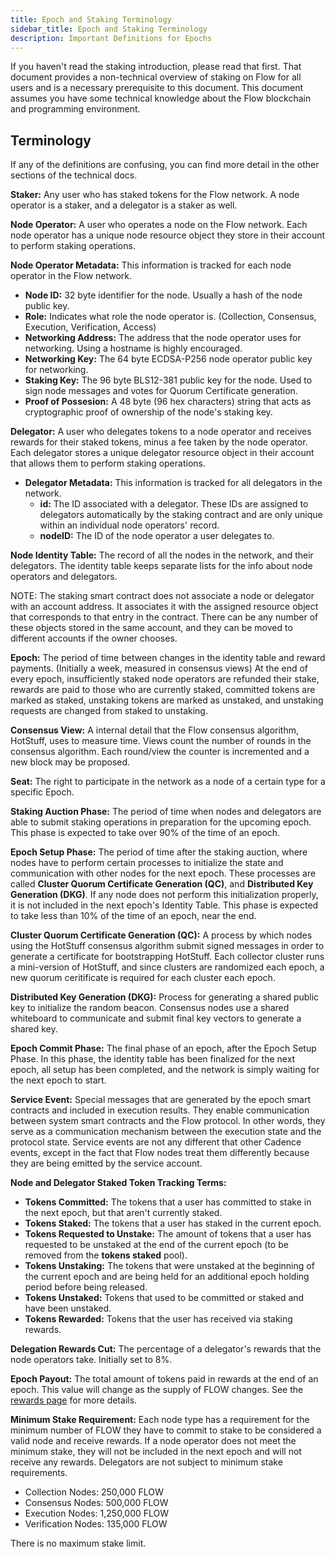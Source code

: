 ```yaml
---
title: Epoch and Staking Terminology
sidebar_title: Epoch and Staking Terminology
description: Important Definitions for Epochs
---
```


<Callout type="warning">
  If you haven't read the staking introduction, please read that
  first. That document provides a non-technical overview of staking on Flow for
  all users and is a necessary prerequisite to this document.
</Callout>
<Callout type="warning">
  This document assumes you have some technical knowledge about the Flow
  blockchain and programming environment.
</Callout>

## Terminology

If any of the definitions are confusing, you can find more detail in the other sections of the technical docs.

**Staker:** Any user who has staked tokens for the Flow network.
A node operator is a staker, and a delegator is a staker as well.

**Node Operator:** A user who operates a node on the Flow network. Each node operator has a unique node resource
object they store in their account to perform staking operations.

**Node Operator Metadata:** This information is tracked for each node operator in the Flow network.
  - **Node ID:** 32 byte identifier for the node. Usually a hash of the node public key.
  - **Role:** Indicates what role the node operator is. (Collection, Consensus, Execution, Verification, Access)
  - **Networking Address:** The address that the node operator uses for networking. Using a hostname is highly encouraged.
  - **Networking Key:** The 64 byte ECDSA-P256 node operator public key for networking.
  - **Staking Key:** The 96 byte BLS12-381 public key for the node. 
    Used to sign node messages and votes for Quorum Certificate generation.
  - **Proof of Possesion:** A 48 byte (96 hex characters) string that acts as cryptographic
    proof of ownership of the node's staking key.

**Delegator:** A user who delegates tokens to a node operator and receives rewards for their staked tokens, minus a fee
taken by the node operator. Each delegator stores a unique delegator resource object in their account
that allows them to perform staking operations.

- **Delegator Metadata:** This information is tracked for all delegators in the network.
  - **id:** The ID associated with a delegator. These IDs are assigned to delegators automatically
    by the staking contract and are only unique within an individual node operators' record.
  - **nodeID:** The ID of the node operator a user delegates to.

**Node Identity Table:** The record of all the nodes in the network, and their delegators.
The identity table keeps separate lists for the info about node operators and delegators.

<Callout type="warning">
  NOTE: The staking smart contract does not associate a node or delegator with
  an account address. It associates it with the assigned resource object that
  corresponds to that entry in the contract. There can be any number of these
  objects stored in the same account, and they can be moved to different
  accounts if the owner chooses.
</Callout>

**Epoch:** The period of time between changes in the identity table and reward payments. 
(Initially a week, measured in consensus views)
At the end of every epoch, insufficiently staked node operators are refunded their stake,
rewards are paid to those who are currently staked, committed tokens are marked as staked,
unstaking tokens are marked as unstaked, and unstaking requests are changed from staked to unstaking.

**Consensus View:** A internal detail that the Flow consensus algorithm, HotStuff, uses to measure time.
Views count the number of rounds in the consensus algorithm.
Each round/view the counter is incremented and a new block may be proposed.

**Seat:** The right to participate in the network as a node of a certain type for a specific Epoch.

**Staking Auction Phase:** The period of time when nodes and delegators are able to submit staking operations
in preparation for the upcoming epoch. This phase is expected to take over 90% of the time of an epoch.

**Epoch Setup Phase:** The period of time after the staking auction, where nodes have to perform certain processes
to initialize the state and communication with other nodes for the next epoch.
These processes are called **Cluster Quorum Certificate Generation (QC)**, and **Distributed Key Generation (DKG)**.
If any node does not perform this initialization properly, it is not included in the next epoch's Identity Table.
This phase is expected to take less than 10% of the time of an epoch, near the end.

**Cluster Quorum Certificate Generation (QC):** A process by which nodes using the HotStuff consensus algorithm
submit signed messages in order to generate a certificate for bootstrapping HotStuff. Each collector cluster runs
a mini-version of HotStuff, and since clusters are randomized each epoch, a new quorum ceritificate is required
for each cluster each epoch.

**Distributed Key Generation (DKG):** Process for generating a shared public key to initialize the random beacon.
Consensus nodes use a shared whiteboard to communicate and submit final key vectors to generate a shared key.

**Epoch Commit Phase:** The final phase of an epoch, after the Epoch Setup Phase. In this phase, the identity table
has been finalized for the next epoch, all setup has been completed, and the network
is simply waiting for the next epoch to start.

**Service Event:** Special messages that are generated by the epoch smart contracts and included in execution results.
They enable communication between system smart contracts and the Flow protocol.
In other words, they serve as a communication mechanism between the execution state and the protocol state.
Service events are not any different that other Cadence events, except in the fact that
Flow nodes treat them differently because they are being emitted by the service account.

**Node and Delegator Staked Token Tracking Terms:**
  - **Tokens Committed:** The tokens that a user has committed to stake in the next epoch, but that aren't currently staked.
  - **Tokens Staked:** The tokens that a user has staked in the current epoch.
  - **Tokens Requested to Unstake:** The amount of tokens that a user has requested to be unstaked
    at the end of the current epoch (to be removed from the **tokens staked** pool).
  - **Tokens Unstaking:** The tokens that were unstaked at the beginning of the current epoch and
    are being held for an additional epoch holding period before being released.
  - **Tokens Unstaked:** Tokens that used to be committed or staked and have been unstaked.
  - **Tokens Rewarded:** Tokens that the user has received via staking rewards.

**Delegation Rewards Cut:** The percentage of a delegator's rewards that the node operators take. Initially set to 8%.

**Epoch Payout:** The total amount of tokens paid in rewards at the end of an epoch.
This value will change as the supply of FLOW changes. See the [rewards page](./schedule) for more details.

**Minimum Stake Requirement:** Each node type has a requirement for the minimum number of FLOW
they have to commit to stake to be considered a valid node and receive rewards. If a node operator
does not meet the minimum stake, they will not be included in the next epoch and will not receive any rewards.
Delegators are not subject to minimum stake requirements.

- Collection Nodes: 250,000 FLOW
- Consensus Nodes: 500,000 FLOW
- Execution Nodes: 1,250,000 FLOW
- Verification Nodes: 135,000 FLOW

There is no maximum stake limit.

